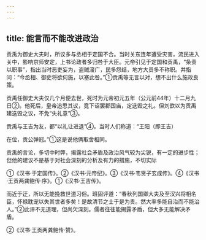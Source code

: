 ```yaml
---
---
---
```

title: 能言而不能改进政治
---



贡禹为御史大夫时，所议多与丞相于定国不合。当时关东连年遭受灾害，流民进入关中，影响京师安定，上书论政者多归咎于大臣。元帝引见于定国和贡禹，“条责以职事”，指出当时恶吏妄为，盗贼濅广，民多怨结，地方大员多不称职。并指问：“今丞相、御史将欲何施，以塞此咎。”①贡禹等无言以对，想不出什么施政良策。

贡禹任御史大夫仅几个月便去世，死时为元帝初元五年（公元前44年）十二月九日②。他死后，皇帝追思其议，竟下诏罢郡国庙，定迭毁之礼。但刘歆以为贡禹建迭毁之议，不免“失礼意”③。

贡禹与王吉为友，都“以礼让进退”④。当时人们称道：“王阳（即王吉）

在位，贡公弹冠。”①这是说他俩取舍相同。

贡禹的言论，多切中时弊，揭露社会矛盾及政治风气较为尖锐，有一定的进步性；但他的建议不是基于对社会深刻的分析及有力的措施，不切实际

①《汉书·于定国传》。②《汉书·元帝纪》。③《汉书·韦贤子玄成传》。④《汉书·王贡两龚鲍传·序》。①《汉书·王吉传》。

而近于迂，所以无能挽救世道习俗。班固评道：“春秋列国卿大夫及至汉兴将相名臣，怀禄耽宠以失其世者多矣！是故清节之士于是为贵。然大率多能自治而不能治人。”②此评不无道理，但尚欠深刻。儒者往往能揭露矛盾，但大多无能解决矛盾。

②《汉书·王贡两龚鲍传·赞》。
